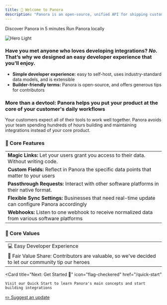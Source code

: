```yaml
---
title: 🌼 Welcome to Panora
description: "Panora is an open-source, unified API for shipping customer-facing integrations"
---
```


<CardGroup cols={2}>
  <Card
    title="Watch Product Tour"
    icon="video"
    href="https://youtube.com"
  >
    Discover Panora in 5 minutes
  </Card>
  <Card
    title="Try Self-Host"
    icon="house-laptop"
    href="/features/self-host-guide"
  >
    Run Panora locally
  </Card>
</CardGroup>

<img
  className="block dark:hidden"
  src="/images/panora.png"
  alt="Hero Light"
/>

### Have you met anyone who loves developing integrations? *No.* That’s why we designed an easy developer experience that you’ll enjoy.

- **Simple developer experience:** easy to self-host, uses industry-standard data models, and is extensible
- **Builder-friendly terms:** Panora is open-source, and offers generous tips for contributors

### More than a devtool: Panora helps you put your product at the core of your customer's daily workflows

Your customers expect all of their tools to work well together. Panora avoids your team spending hundreds of hours building and maintaining integrations instead of your core product.


### 🔮 Core Features  

|                    |
|---------------------------|
| **Magic Links:** Let your users grant you access to their data. Without writing code.              |
| **Custom Fields:** Reflect in Panora the specific data points that matter to your users            |
| **Passthrough Requests:** Interact with other software platforms in their native format.      | 
| **Flexible Sync Settings:** Businesses that need real-time update can configure Panora accordingly    |
| **Webhooks:** Listen to one webhook to receive normalized data from various software platforms                  |


### 🤝 Core Values

|                                           |
|-------------------------------------------|
| 💻 Easy Developer Experience               |
| 🫡 Fair Value Share: Contributors are valuable, so we've decided to let our community tip our heroes |


  <Card
    title="Next: Get Started 🚀"
    icon="flag-checkered"
    href="/quick-start"
  >
    Visit our Quick Start to learn Panora's main concepts and start building integrations
  </Card>


[✏️ Suggest an update](https://tally.so/r/mRD1QQ?feedback_source=welcome)


